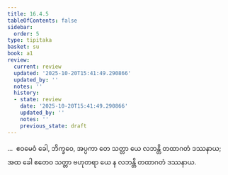 ```yaml
---
title: 16.4.5
tableOfContents: false
sidebar:
  order: 5
type: tipitaka
basket: su
book: a1
review:
  current: review
  updated: '2025-10-20T15:41:49.290866'
  updated_by: ''
  notes: ''
  history:
  - state: review
    date: '2025-10-20T15:41:49.290866'
    updated_by: ''
    notes: ''
    previous_state: draft
---
```



<DynamicBreadcrumb />


<ReviewStatus review={frontmatter.review} showDetails={true} />

<HypothesisAnnotation frontmatter={frontmatter} />

<Division number="326" book="a1" e="ch" v="15" p="37">

<Paragraph number="417" book="a1">
…  ဧဝမေဝံ ခေါ, ဘိက္ခဝေ, အပ္ပကာ တေ သတ္တာ ယေ လဘန္တိ တထာဂတံ ဒဿနာယ; အထ ခေါ ဧတေဝ သတ္တာ ဗဟုတရာ ယေ န လဘန္တိ တထာဂတံ ဒဿနာယ.
</Paragraph>
</Division>